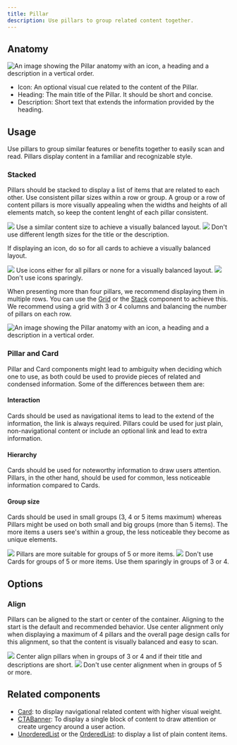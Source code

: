 ```yaml
---
title: Pillar
description: Use pillars to group related content together.
---
```



## Anatomy

![An image showing the Pillar anatomy with an icon, a heading and a description in a vertical order.](https://github.com/primer/brand/assets/912236/c52debd2-4277-42c9-9a73-bd6bd087dd1e)

- Icon: An optional visual cue related to the content of the Pillar.
- Heading: The main title of the Pillar. It should be short and concise.
- Description: Short text that extends the information provided by the heading.

## Usage

Use pillars to group similar features or benefits together to easily scan and read. Pillars display content in a familiar and recognizable style.

### Stacked

Pillars should be stacked to display a list of items that are related to each other. Use consistent pillar sizes within a row or group. A group or a row of content pillars is more visually appealing when the widths and heights of all elements match, so keep the content lenght of each pillar consistent.

<DoDontContainer>
  <Do>
    <img src="https://github.com/primer/brand/assets/912236/6fd15d68-91cc-446f-a813-c873aad9a8e7" />
    <Caption>
      Use a similar content size to achieve a visually balanced layout.
    </Caption>
  </Do>
  <Dont>
    <img src="https://github.com/primer/brand/assets/912236/4b33e84c-841a-43b1-a96b-5cec60ae0353" />
    <Caption>
      Don't use different length sizes for the title or the description.
    </Caption>
  </Dont>
</DoDontContainer>

If displaying an icon, do so for all cards to achieve a visually balanced layout.

<DoDontContainer>
  <Do>
    <img src="https://github.com/primer/brand/assets/912236/94dc144a-dffa-45a0-a77f-b0b830e669bc" />
    <Caption>
      Use icons either for all pillars or none for a visually balanced layout.
    </Caption>
  </Do>
  <Dont>
    <img src="https://github.com/primer/brand/assets/912236/8ddb7a7b-396b-44c2-9cbd-e6a44eb13710" />
    <Caption>Don't use icons sparingly.</Caption>
  </Dont>
</DoDontContainer>

When presenting more than four pillars, we recommend displaying them in multiple rows. You can use the [Grid](/components/Grid) or the [Stack](/components/Stack) component to achieve this. We recommend using a grid with 3 or 4 columns and balancing the number of pillars on each row.

![An image showing the Pillar anatomy with an icon, a heading and a description in a vertical order.](https://github.com/primer/brand/assets/912236/1d031ae9-bf4e-4e19-a7b7-c8cc0b7e5940)

### Pillar and Card

Pillar and Card components might lead to ambiguity when deciding which one to use, as both could be used to provide pieces of related and condensed information. Some of the differences between them are:

#### Interaction

Cards should be used as navigational items to lead to the extend of the information, the link is always required. Pillars could be used for just plain, non-navigational content or include an optional link and lead to extra information.

#### Hierarchy

Cards should be used for noteworthy information to draw users attention. Pillars, in the other hand, should be used for common, less noticeable information compared to Cards.

#### Group size

Cards should be used in small groups (3, 4 or 5 items maximum) whereas Pillars might be used on both small and big groups (more than 5 items). The more items a users see's within a group, the less noticeable they become as unique elements.

<DoDontContainer>
  <Do>
    <img src="https://github.com/primer/brand/assets/912236/ec95d12e-9202-4488-97b8-42656f638937" />
    <Caption>Pillars are more suitable for groups of 5 or more items.</Caption>
  </Do>
  <Dont>
    <img src="https://github.com/primer/brand/assets/912236/c0775fcd-7ef9-430d-9315-d3fdbd55947f" />
    <Caption>
      Don't use Cards for groups of 5 or more items. Use them sparingly in
      groups of 3 or 4.
    </Caption>
  </Dont>
</DoDontContainer>

## Options

### Align

Pillars can be aligned to the start or center of the container. Aligning to the start is the default and recommended behavior. Use center alignment only when displaying a maximum of 4 pillars and the overall page design calls for this alignment, so that the content is visually balanced and easy to scan.

<DoDontContainer>
  <Do>
    <img src="https://github.com/primer/brand/assets/912236/964e82b4-ea5f-436c-aece-bc0b82f49852" />
    <Caption>
      Center align pillars when in groups of 3 or 4 and if their title and
      descriptions are short.
    </Caption>
  </Do>
  <Dont>
    <img src="https://github.com/primer/brand/assets/912236/a9be67a6-79e0-460b-b3e3-44bb72e096a2" />
    <Caption>Don't use center alignment when in groups of 5 or more.</Caption>
  </Dont>
</DoDontContainer>

## Related components

- [Card](/components/Card): to display navigational related content with higher visual weight.
- [CTABanner](/components/CTABanner): To display a single block of content to draw attention or create urgency around a user action.
- [UnorderedList](/components/UnorderedList) or the [OrderedList](/components/OrderedList): to display a list of plain content items.
